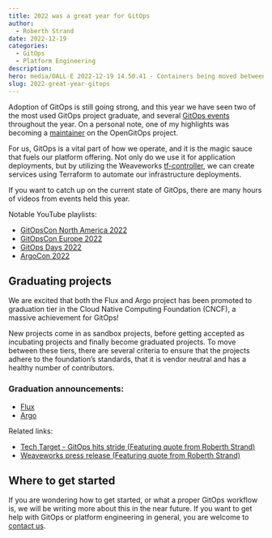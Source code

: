 ```yaml
---
title: 2022 was a great year for GitOps
author:
  - Roberth Strand
date: 2022-12-19
categories:
  - GitOps
  - Platform Engineering
description: 
hero: media/DALL·E 2022-12-19 14.50.41 - Containers being moved between platforms.png
slug: 2022-great-year-gitops
---
```


Adoption of GitOps is still going strong, and this year we have seen two of the most used GitOps project graduate, and several [GitOps events](https://opengitops.dev/events) throughout the year. On a personal note, one of my highlights was becoming a [maintainer](https://github.com/open-gitops/project/pull/112) on the OpenGitOps project.

For us, GitOps is a vital part of how we operate, and it is the magic sauce that fuels our platform offering. Not only do we use it for application deployments, but by utilizing the Weaveworks [tf-controller](https://github.com/weaveworks/tf-controller/), we can create services using Terraform to automate our infrastructure deployments.

If you want to catch up on the current state of GitOps, there are many hours of videos from events held this year.

Notable YouTube playlists:

- [GitOpsCon North America 2022](https://www.youtube.com/watch?v=NPKcpGpx1HQ&list=PLj6h78yzYM2PVniTC7pKpHx1KsYjsOJnJ)
- [GitOpsCon Europe 2022](https://www.youtube.com/watch?v=LQgsxT3SlN8&list=PLj6h78yzYM2PTHsP7RhbRYBT_TDJz5x3M)
- [GitOps Days 2022](https://www.youtube.com/watch?v=qCDWsIcFU-A&list=PL9lTuCFNLaD0NVkR17tno4X6BkxsbZZfr)
- [ArgoCon 2022](https://www.youtube.com/playlist?list=PLj6h78yzYM2MbKazKesjAx4jq56pnz1XE)

## Graduating projects

We are excited that both the Flux and Argo project has been promoted to graduation tier in the Cloud Native Computing Foundation (CNCF), a massive achievement for GitOps! 

New projects come in as sandbox projects, before getting accepted as incubating projects and finally become graduated projects. To move between these tiers, there are several criteria to ensure that the projects adhere to the foundation’s standards, that it is vendor neutral and has a healthy number of contributors.

### Graduation announcements:

- [Flux](https://www.cncf.io/announcements/2022/11/30/flux-graduates-from-cncf-incubator/)
- [Argo](https://www.cncf.io/announcements/2022/12/06/the-cloud-native-computing-foundation-announces-argo-has-graduated/)

Related links:

- [Tech Target - GitOps hits stride (Featuring quote from Roberth Strand)](https://www.techtarget.com/searchitoperations/news/252528152/GitOps-hits-stride-as-CNCF-graduates-Flux-CD-and-Argo-CD)
- [Weaveworks press release (Featuring quote from Roberth Strand)](https://www.weave.works/press/releases/weaveworks-gitops-project-flux-graduates-in-the-cncf/)

## Where to get started

If you are wondering how to get started, or what a proper GitOps workflow is, we will be writing more about this in the near future. If you want to get help with GitOps or platform engineering in general, you are welcome to [contact us](https://www.amestofortytwo.com/contact-us).